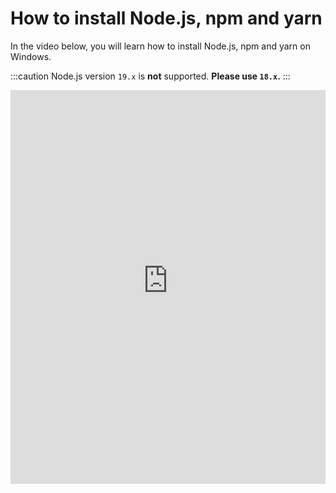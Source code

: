 # How to install Node.js, npm and yarn

In the video below, you will learn how to install Node.js, npm and yarn on Windows.

:::caution
Node.js version `19.x` is **not** supported. **Please use `18.x`.**
:::

<iframe
  width="100%"
  height="630"
  src="https://www.youtube-nocookie.com/embed/rp308wNdXU8"
  title="YouTube video player"
  frameborder="0"
  allow="accelerometer; autoplay; clipboard-write; encrypted-media; gyroscope; picture-in-picture"
  allowfullscreen
></iframe>
